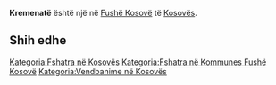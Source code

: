 {{Fshat në 
 | Emri                = Kremenatë
 | EmriAlt                = 
 | NAME_SHORT_FORM=      
 | NAME_GENERIC=      
 | NAME_SORT_NAME_RO=      KREMENATE
 | FULL_NAME_RO = Kremenatë
 | FULL_NAME_ND_RO=Kremenate
 | SORT_NAME_RG=KREMENATE
 | FULL_NAME_RG=Kremenatë
 | FULL_NAME_ND_RG=Kremenate
 | SRP_NAME_SHORT_FORM=      
 | SRP_NAME_GENERIC=      
 | SRP_NAME_SORT_NAME_RO=      
 | SRP_FULL_NAME_RO = 
 | SRP_FULL_NAME_ND_RO=
 | SRP_SORT_NAME_RG=
 | SRP_FULL_NAME_RG=
 | SRP_FULL_NAME_ND_RG=
 | Emri (Rasa dhanore) = 
 | Figura              = 
 | Shteti              = Kosovo
 | Komuna              = Fushë Kosovë
 | Kodi postar         = 
 | Sipërfaqja          = 

 | Popullsia           = 

 | Regj. i popullsisë  = 
 | Dend. e popullsisë  = 
 | Faqja zyrtare       = 
 <!--- Koordinatat ----> 
 | Gjerësia            = 42.676944
 | Gjatësia            = 21.521389
 | Lartësia            = 
}}
'''Kremenatë''' është një [[]] në [[Fushë Kosovë]] të [[Kosovës]].

<!-- == Gjeografia == -->
<!-- == Historia == -->
<!-- == Demografia == -->
== Shih edhe ==
{{Komuna Fushë Kosovë}}
{{Kosovo-Administrata-Cung}}

[[Kategoria:Fshatra në Kosovës]]
[[Kategoria:Fshatra në Kommunes Fushë Kosovë]]
[[Kategoria:Vendbanime në Kosovës]]